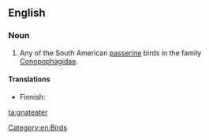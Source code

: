 {{wikipedia}}
==English==

===Noun===
{{en-noun}}

# Any of the South American [[passerine]] birds in the family [[Conopophagidae]].

====Translations====
{{trans-top|any of the South American passerine bird in the family ''Conopophagidae''}}
* Finnish: {{t-|fi|töpökkä}}
{{trans-mid}}
{{trans-bottom}}

[[Category:en:Birds]]

[[ta:gnateater]]